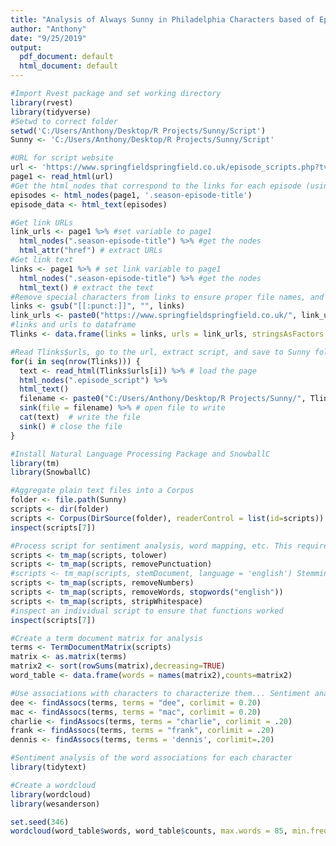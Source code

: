 ---
title: "Analysis of Always Sunny in Philadelphia Characters based of Episode Scripts"
author: "Anthony"
date: "9/25/2019"
output:
  pdf_document: default
  html_document: default
---

```{r}
#Import Rvest package and set working directory
library(rvest)
library(tidyverse)
#Setwd to correct folder
setwd('C:/Users/Anthony/Desktop/R Projects/Sunny/Script')
Sunny <- 'C:/Users/Anthony/Desktop/R Projects/Sunny/Script'
```

```{r}
#URL for script website
url <- 'https://www.springfieldspringfield.co.uk/episode_scripts.php?tv-show=its-always-sunny-in-philadelphia'
page1 <- read_html(url)
#Get the html_nodes that correspond to the links for each episode (using Selector Gadget)
episodes <- html_nodes(page1, '.season-episode-title')
episode_data <- html_text(episodes)
```

```{r}
#Get link URLs
link_urls <- page1 %>% #set variable to page1
  html_nodes(".season-episode-title") %>% #get the nodes
  html_attr("href") # extract URLs
#Get link text
links <- page1 %>% # set link variable to page1
  html_nodes(".season-episode-title") %>% #get the nodes
  html_text() # extract the text
#Remove special characters from links to ensure proper file names, and amend urls
links <- gsub("[[:punct:]]", "", links)
link_urls <- paste0("https://www.springfieldspringfield.co.uk/", link_urls)
#links and urls to dataframe
Tlinks <- data.frame(links = links, urls = link_urls, stringsAsFactors = FALSE)
```

```{r}
#Read Tlinks$urls, go to the url, extract script, and save to Sunny folder
for(i in seq(nrow(Tlinks))) {
  text <- read_html(Tlinks$urls[i]) %>% # load the page
  html_nodes(".episode_script") %>%
  html_text()
  filename <- paste0("C:/Users/Anthony/Desktop/R Projects/Sunny/", Tlinks$links[i], ".txt")
  sink(file = filename) %>% # open file to write 
  cat(text)  # write the file
  sink() # close the file
}
```

```{r}
#Install Natural Language Processing Package and SnowballC
library(tm)
library(SnowballC)

#Aggregate plain text files into a Corpus
folder <- file.path(Sunny)
scripts <- dir(folder)
scripts <- Corpus(DirSource(folder), readerControl = list(id=scripts))
inspect(scripts[7])
```


```{r}
#Process script for sentiment analysis, word mapping, etc. This requires all lowercase letters, and removing punctuation, numbers, and stopwords. It is also important to turn each word into its stem as to adaquately capture the use words unadulterated by verb tense)
scripts <- tm_map(scripts, tolower)
scripts <- tm_map(scripts, removePunctuation)
#scripts <- tm_map(scripts, stemDocument, language = 'english') Stemming improperly modified too many words to be consider useful
scripts <- tm_map(scripts, removeNumbers)
scripts <- tm_map(scripts, removeWords, stopwords("english"))
scripts <- tm_map(scripts, stripWhitespace)
#inspect an individual script to ensure that functions worked
inspect(scripts[7])
```

```{r}

#Create a term document matrix for analysis
terms <- TermDocumentMatrix(scripts)
matrix <- as.matrix(terms)
matrix2 <- sort(rowSums(matrix),decreasing=TRUE)
word_table <- data.frame(words = names(matrix2),counts=matrix2)

#Use associations with characters to characterize them... Sentiment analysis on word by word basis?...
dee <- findAssocs(terms, terms = "dee", corlimit = 0.20)
mac <- findAssocs(terms, terms = "mac", corlimit = 0.20)
charlie <- findAssocs(terms, terms = "charlie", corlimit = .20)
frank <- findAssocs(terms, terms = "frank", corlimit = .20)
dennis <- findAssocs(terms, terms = 'dennis', corlimit=.20)

#Sentiment analysis of the word associations for each character
library(tidytext)

```

```{r}
#Create a wordcloud
library(wordcloud)
library(wesanderson)

set.seed(346)
wordcloud(word_table$words, word_table$counts, max.words = 85, min.freq = 100, random.order=FALSE, rot.per = .3, colors=wes_palette('FantasticFox1', 5, type = c("discrete")))
```

